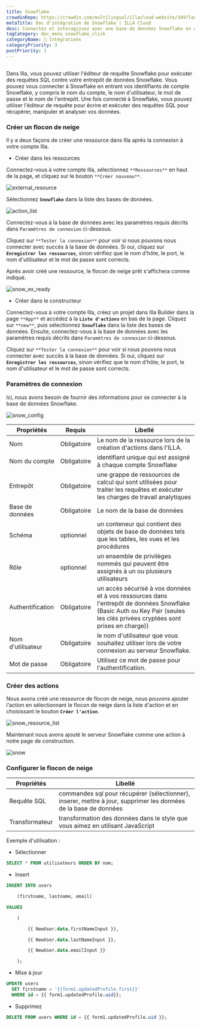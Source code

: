 ```yaml
---
title: Snowflake
crowdinRepo: https://crowdin.com/multilingual/illacloud-website/349?languages=fr&filter=basic&value=0
metaTitle: Doc d'intégration de Snowflake | ILLA Cloud
desc: Connectez et interagissez avec une base de données Snowflake en utilisant ILLA Cloud. Créez des applications qui peuvent interroger, manipuler et visualiser des données. Automatiser et optimiser les flux de données.
tagCategory: doc_menu_snowflake_click
categoryName: 🔨 Intégrations
categoryPriority: 3
postPriority: 1
---
```


## <h2 hidden>Qu'est-ce que le Snowflake ?</h2>

Dans Illa, vous pouvez utiliser l'éditeur de requête Snowflake pour exécuter des requêtes SQL contre votre entrepôt de données Snowflake. Vous pouvez vous connecter à Snowflake en entrant vos identifiants de compte Snowflake, y compris le nom du compte, le nom d'utilisateur, le mot de passe et le nom de l'entrepôt. Une fois connecté à Snowflake, vous pouvez utiliser l'éditeur de requête pour écrire et exécuter des requêtes SQL pour récupérer, manipuler et analyser vos données.

### Créer un flocon de neige

Il y a deux façons de créer une ressource dans Illa après la connexion à votre compte Illa.

-   Créer dans les ressources

Connectez-vous à votre compte Illa, sélectionnez `**Ressources**` en haut de la page, et cliquez sur le bouton `**Créer nouveau**`.

![external_resource](https://cdn.illacloud.com/official-website/img/docs/external_resource.png)

Sélectionnez **`Snowflake`** dans la liste des bases de données.

![action_list](https://cdn.illacloud.com/official-website/img/docs/action_list.png)

Connectez-vous à la base de données avec les paramètres requis décrits dans `Paramètres de connexion` ci-dessous.

Cliquez sur `**Tester la connexion**` pour voir si nous pouvons nous connecter avec succès à la base de données. Si oui, cliquez sur **`Enregistrer les ressources`**, sinon vérifiez que le nom d'hôte, le port, le nom d'utilisateur et le mot de passe sont corrects.

Après avoir créé une ressource, le flocon de neige prêt s'affichera comme indiqué.

![snow_ex_ready](https://cdn.illacloud.com/official-website/img/docs/snow_ex_Ready.png)

-   Créer dans le constructeur

Connectez-vous à votre compte Illa, créez un projet dans Illa Builder dans la page `**App**` et accédez à la **`Liste d'actions`** en bas de la page. Cliquez sur `**new**`, puis sélectionnez **`Snowflake`** dans la liste des bases de données. Ensuite, connectez-vous à la base de données avec les paramètres requis décrits dans `Paramètres de connexion` ci-dessous.

Cliquez sur `**Tester la connexion**` pour voir si nous pouvons nous connecter avec succès à la base de données. Si oui, cliquez sur **`Enregistrer les ressources`**, sinon vérifiez que le nom d'hôte, le port, le nom d'utilisateur et le mot de passe sont corrects.

### Paramètres de connexion

Ici, nous avons besoin de fournir des informations pour se connecter à la base de données Snowflake.

![snow_config](https://cdn.illacloud.com/official-website/img/docs/snow_config.png)

| Propriétés              | Requis      | Libellé                                                                                                                                                                         |
| ----------------------- | ----------- | ------------------------------------------------------------------------------------------------------------------------------------------------------------------------------- |
| Nom                     | Obligatoire | Le nom de la ressource lors de la création d'actions dans l'ILLA.                                                                                                               |
| Nom du compte           | Obligatoire | identifiant unique qui est assigné à chaque compte Snowflake                                                                                                                    |
| Entrepôt                | Obligatoire | une grappe de ressources de calcul qui sont utilisées pour traiter les requêtes et exécuter les charges de travail analytiques                                                  |
| Base de données         | Obligatoire | Le nom de la base de données                                                                                                                                                    |
| Schéma                  | optionnel   | un conteneur qui contient des objets de base de données tels que les tables, les vues et les procédures                                                                         |
| Rôle                    | optionnel   | un ensemble de privilèges nommés qui peuvent être assignés à un ou plusieurs utilisateurs                                                                                       |
| Authentification        | Obligatoire | un accès sécurisé à vos données et à vos ressources dans l'entrepôt de données Snowflake (Basic Auth ou Key Pair (seules les clés privées cryptées sont prises en charge))      |
| Nom d'utilisateur       | Obligatoire | le nom d'utilisateur que vous souhaitez utiliser lors de votre connexion au serveur Snowflake.                                                                                  |
| Mot de passe            | Obligatoire | Utilisez ce mot de passe pour l'authentification.                                                                                                                               |

### Créer des actions

Nous avons créé une ressource de flocon de neige, nous pouvons ajouter l'action en sélectionnant le flocon de neige dans la liste d'action et en choisissant le bouton **`Créer l'action`**.

![snow_resource_list](https://cdn.illacloud.com/official-website/img/docs/snow_resource_list.png)

Maintenant nous avons ajouté le serveur Snowflake comme une action à notre page de construction.

![snow](https://cdn.illacloud.com/official-website/img/docs/snow.png)

### Configurer le flocon de neige

| Propriétés     | Libellé                                                                                                          |
| -------------- | ---------------------------------------------------------------------------------------------------------------- |
| Requête SQL    | commandes sql pour récupérer (sélectionner), inserer, mettre à jour, supprimer les données de la base de données |
| Transformateur | transformation des données dans le style que vous aimez en utilisant JavaScript                                  |

Exemple d'utilisation :

-   Sélectionner

```sql
SELECT * FROM utilisateurs ORDER BY nom;
```

-   Insert

```sql
INSERT INTO users

	(firstname, lastname, email)

VALUES

	(

		{{ NewUser.data.firstNameInput }},

		{{ NewUser.data.lastNameInput }},

		{{ NewUser.data.emailInput }}

	);
```

-   Mise à jour

```sql
UPDATE users
  SET firstname = '{{form1.updatedProfile.first}}'
  WHERE id = {{ form1.updatedProfile.uid}};
```

-   Supprimez

```sql
DELETE FROM users WHERE id = {{ form1.updatedProfile.uid }};
```
